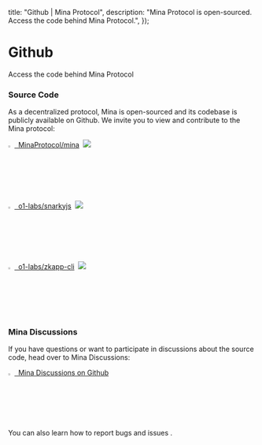   title: "Github | Mina Protocol",
  description:
    "Mina Protocol is open-sourced. Access the code behind Mina Protocol.",
});

# Github

Access the code behind Mina Protocol

### Source Code

As a decentralized protocol, Mina is open-sourced and its codebase is publicly available on Github. We invite you to view and contribute to the Mina protocol:

[<img
    src="/static/img/docs-images/Github64.png"
    alt="Github logo"
    width="2.5%"
  /> &nbsp;MinaProtocol/mina](https://github.com/MinaProtocol/mina)&nbsp; [<img src="https://img.shields.io/github/stars/minaprotocol/Mina?label=Star&style=social" />](https://github.com/MinaProtocol/mina)

[<img
    src="/static/img/docs-images/Github64.png"
    alt="Github logo"
    width="2.5%"
  /> &nbsp;o1-labs/snarkyjs](https://github.com/o1-labs/snarkyjs)&nbsp; [<img src="https://img.shields.io/github/stars/o1-labs/snarkyjs?label=Star&style=social" />](https://github.com/o1-labs/snarkyjs)

[<img
    src="/static/img/docs-images/Github64.png"
    alt="Github logo"
    width="2.5%"
  /> &nbsp;o1-labs/zkapp-cli](https://github.com/o1-labs/zkapp-cli)&nbsp; [<img src="https://img.shields.io/github/stars/o1-labs/zkapp-cli?label=Star&style=social" />](https://github.com/o1-labs/zkapp-cli)

### Mina Discussions

If you have questions or want to participate in discussions about the source code, head over to Mina Discussions:

[<img src="/static/img/docs-images/Github64.png" alt="Github logo" width="2.5%"/> &nbsp;Mina Discussions on Github](https://github.com/MinaProtocol/mina/discussions)

You can also learn how to report bugs and issues <DocLink copy="on this page" url="/participate/reporting" />.
